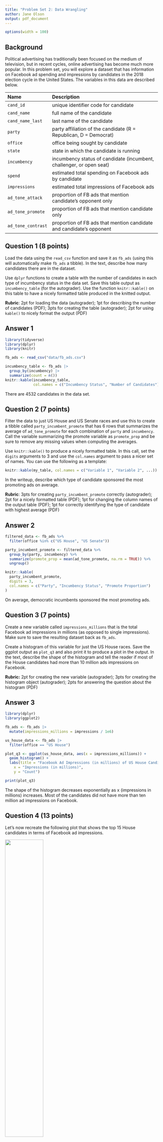 ```yaml
---
title: "Problem Set 2: Data Wrangling"
author: Jane Olson
output: pdf_document
---
```



```r
options(width = 100)
```

## Background

Political advertising has traditionally been focused on the medium of television, but in recent cycles, online advertising has become much more popular. In this problem set, you will explore a dataset that has information on Facebook ad spending and impressions by candidates in the 2018 election cycle in the United States. The variables in this data are described below. 



| Name               | Description                                                          |
|:-------------------|:---------------------------------------------------------------------|
| `cand_id`          | unique identifier code for candidate                                 |
| `cand_name`        | full name of the candidate                                           |
| `cand_name_last`   | last name of the candidate                                           |
| `party`            | party affiliation of the candidate (R = Republican, D = Democrat)    |
| `office`           | office being sought by candidate                                     |
| `state`            | state in which the candidate is running                              |
| `incumbency`       | incumbency status of candidate (incumbent, challenger, or open seat) |
| `spend`            | estimated total spending on Facebook ads by candidate                |
| `impressions`      | estimated total impressions of Facebook ads                          |
| `ad_tone_attack`   | proportion of FB ads that mention candidate's opponent only          |
| `ad_tone_promote`  | proportion of FB ads that mention candidate only                     |
| `ad_tone_contrast` | proportion of FB ads that mention candidate and candidate's opponent |




\newpage

## Question 1 (8 points)

Load the data using the `read_csv` function and save it as `fb_ads` (using this will automatically make `fb_ads` a tibble). In the text, describe how many candidates there are in the dataset. 

Use `dplyr` functions to create a table with the number of candidates in each type of incumbency status in the data set. Save this table output as `incumbency_table` (for the autograder). Use the function `knitr::kable()` on this table to have a nicely formatted table produced in the knitted output. 

 **Rubric**: 2pt for loading the data (autograder); 1pt for describing the number of candidates (PDF); 3pts for creating the table (autograder); 2pt for using `kable()` to nicely format the output (PDF)

## Answer 1

```r
library(tidyverse)
library(dplyr)
library(knitr)

fb_ads <- read_csv("data/fb_ads.csv")

incumbency_table <- fb_ads |>
  group_by(incumbency) |>
  summarize(count = n())
knitr::kable(incumbency_table,
             col.names = c("Incumbency Status", "Number of Candidates"))
```
There are 4532 candidates in the data set.

\newpage

## Question 2 (7 points)

Filter the data to just US House and US Senate races and use this to create a tibble called `party_incumbent_promote` that has 6 rows that summarizes the average of `ad_tone_promote` for each combination of `party` and `incumbency`. Call the variable summarizing the promote variable as `promote_prop` and be sure to remove any missing values when computing the averages. 

Use `knitr::kable()` to produce a nicely formatted table. In this call, set the `digits` arguments to 3 and use the `col.names` argument to pass a nicer set of names. You can use the following as a template:

```r
knitr::kable(my_table, col.names = c("Variable 1", "Variable 2", ...))
```

In the writeup, describe which type of candidate sponsored the most promoting ads on average. 

 **Rubric**: 3pts for creating `party_incumbent_promote` correctly (autograder); 2pt for a nicely formatted table (PDF); 1pt for changing the column names of the output table (PDF); 1pt for correctly identifying the type of candidate with highest average (PDF)

## Answer 2

```r
filtered_data <- fb_ads %>%
  filter(office %in% c("US House", "US Senate"))

party_incumbent_promote <- filtered_data %>%
  group_by(party, incumbency) %>%
  summarize(promote_prop = mean(ad_tone_promote, na.rm = TRUE)) %>%
  ungroup()

knitr::kable(
  party_incumbent_promote,
  digits = 3,
  col.names = c("Party", "Incumbency Status", "Promote Proportion")
)
```
On average, democratic incumbents sponsored the most promoting ads.

\newpage

## Question 3 (7 points)


Create a new variable called `impressions_millions` that is the total Facebook ad impressions in millions (as opposed to single impressions). Make sure to save the resulting dataset back as `fb_ads`.

Create a histogram of this variable for just the US House races. Save the ggplot output as `plot_q3` and also print it to produce a plot in the output. In the text, describe the shape of the histogram and tell the reader if most of the House candidates had more than 10 million ads impressions on Facebook. 

 **Rubric:** 2pt for creating the new variable (autograder); 3pts for creating the histogram object (autograder); 2pts for answering the question about the histogram (PDF)

## Answer 3
```r
library(dplyr)
library(ggplot2)

fb_ads <- fb_ads |>
  mutate(impressions_millions = impressions / 1e6)

us_house_data <- fb_ads |>
  filter(office == "US House")

plot_q3 <- ggplot(us_house_data, aes(x = impressions_millions)) +
  geom_histogram() +
  labs(title = "Facebook Ad Impressions (in millions) of US House Candidates",
    x = "Impressions (in millions)",
    y = "Count")

print(plot_q3)
```

The shape of the histogram decreases exponentially as x (impressions in millions) increases. Most of the candidates did not have more than ten million ad impressions on Facebook.


\newpage

## Question 4 (13 points)

Let's now recreate the following plot that shows the top 15 House candidates in terms of Facebook ad impressions. 

![](figures/house-spenders.png){width="50%"}

You should save the `ggplot` output as `fb_top_plot`. You should also write `fb_top_plot` on its own line in the chunk to produce the actual plot. The key features of this graph that you should replicate for the autograder are:

- The barplot should have candidate last names on the y-axis and the `impressions_millions` variable from question 3 on the x-axis. 
- The data feeding into the `ggplot` call should only have US House candidates and only the candidates with the highest 15 `impressions_millions` values. 
- The y-axis should be ordered in ascending values of `impressions_millions` so that the lowest values are at the bottom. You may want to manipulate `cand_name_last` to achieve this. 
- The fill color of the bar plot should be mapped to the `party` variable (but not globally!). 

You do not need to exactly match the labels, but you should have informative labels. The color does not need to match, but if you want to change the fill colors, you can use the `scale_fill_manual(values = c(R = "red", D = "blue"))` function (where you can change the red and blue to whatever you want). 

 **Rubric:** 3pts for correct axes (autograder); 3pts for correct data fed into `ggplot` (autograder); 3pts for the correct ordering of the y-axis (PDF); 3pts for fill being mapped to `party` (autograder); 1pt for plot being in knitted output and having informative labels (PDF)

## Answer 4

```r
library(dplyr)
library(ggplot2)

house_ads <- fb_ads |>
  filter(office == "US House")
  
top_15_house_candidates <- house_ads |>
  arrange(desc(impressions_millions)) |>
  slice(1:15)
  
fb_top_plot <- ggplot(top_15_house_candidates, aes(x = impressions_millions, y = reorder(cand_name_last, impressions_millions), fill = party)) +
  geom_bar(stat = "identity") +
  labs(title = "Top 15 US House Candidates by Facebook Ad Impressions",
  x = "Facebook Ad Impressions (millions)",
  y = "Candidate Name") +
  scale_fill_manual(values = c(R = "red", D = "blue")) +
  theme_minimal()
  
fb_top_plot
```

\newpage



# Code

```r

```
